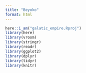 ```yaml
---
title: "Beyoko"
format: html
---
```


```r
here::i_am("galatic_empire.Rproj")
library(here)
library(vroom)
library(stringr)
library(readr)
library(ggplot2)
library(dplyr)
library(tidyr)
library(knitr)
```

